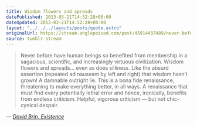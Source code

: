 ```yaml
---
title: Wisdom flowers and spreads
datePublished: 2013-03-21T14:52:28+00:00
dateUpdated: 2013-03-21T14:52:28+00:00
layout: "../../../layouts/posts/quote.astro"
originalUrl: https://stream.anglepoised.com/post/45914437489/never-before-have-human-beings-so-benefited-from
source: tumblr stream
---
```


> Never before have human beings so benefited from membership in a sagacious, scientific, and increasingly virtuous civilization. Wisdom flowers and spreads… even as does silliness. Like the absurd assertion (repeated ad nauseam by left and right) that wisdom hasn’t grown! A damnable outright lie. This is a bona fide renaissance, threatening to make everything better, in all ways. A renaissance that must find every potentially lethal error and hence, ironically, benefits from endless criticism. Helpful, vigorous criticism — but not chic-cynical despair.

— <cite>[David Brin, _Existence_](https://www.goodreads.com/book/show/13039884-existence)</cite>
